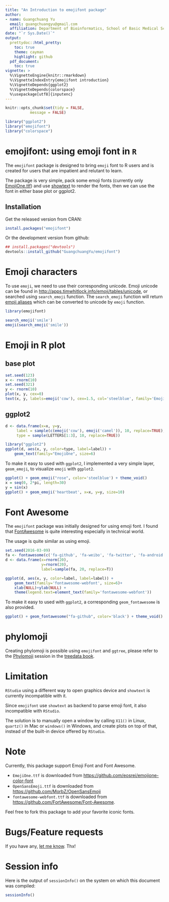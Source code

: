 ```yaml
---
title: "An Introduction to emojifont package"
author: 
- name: Guangchuang Yu
  email: guangchuangyu@gmail.com
  affiliation: Department of Bioinformatics, School of Basic Medical Sciences, Southern Medical University
date: "`r Sys.Date()`"
output:
  prettydoc::html_pretty:
    toc: true
    theme: cayman
    highlight: github
  pdf_document:
    toc: true
vignette: >
  %\VignetteEngine{knitr::rmarkdown}
  %\VignetteIndexEntry{emojifont introduction}
  %\VignetteDepends{ggplot2}
  %\VignetteDepends{colorspace}
  %\usepackage[utf8]{inputenc}
---
```


```r
knitr::opts_chunk$set(tidy = FALSE,
		   message = FALSE)
```


```r
library("ggplot2")
library("emojifont")
library("colorspace")
```

# emojifont: using emoji font in `R`


The `emojifont` package is designed to bring `emoji` font to R users and is created for users that are impatient and relutant to learn.

The package is very simple, pack some emoji fonts (currently only [EmojiOne.ttf](https://github.com/eosrei/emojione-color-font)) and use [showtext](https://github.com/yixuan/showtext) to render the fonts, then we can use the font in either base plot or ggplot2.

## Installation

Get the released version from CRAN:

```r
install.packages("emojifont")
```

Or the development version from github:

```r
## install.packages("devtools")
devtools::install_github("GuangchuangYu/emojifont")
```

# Emoji characters

To use `emoji`, we need to use their corresponding unicode. Emoji unicode can be found in [http://apps.timwhitlock.info/emoji/tables/unicode](http://apps.timwhitlock.info/emoji/tables/unicode), or searched using `search_emoji` function. The `search_emoji` function will return [emoji aliases](http://www.emoji-cheat-sheet.com/) which can be converted to unicode by `emoji` function.

```r
library(emojifont)

search_emoji('smile')
emoji(search_emoji('smile'))
```


# Emoji in R plot

<!--

To support using emoji in R plot, we need to load `emoji` font and then use `family` parameter to specify using the font.

## load Emoji font
#```{r}
## list available emoji fonts
list.emojifonts()

## load selected emoji font
load.emojifont('EmojiOne.ttf')
#```
-->


## base plot

```r
set.seed(123)
x <- rnorm(10)
set.seed(321)
y <- rnorm(10)
plot(x, y, cex=0)
text(x, y, labels=emoji('cow'), cex=1.5, col='steelblue', family='EmojiOne')
```


## ggplot2

```r
d <- data.frame(x=x, y=y,
     label = sample(c(emoji('cow'), emoji('camel')), 10, replace=TRUE),
     type = sample(LETTERS[1:3], 10, replace=TRUE))

library("ggplot2")
ggplot(d, aes(x, y, color=type, label=label)) +
    geom_text(family="EmojiOne", size=6)
```

To make it easy to used with `ggplot2`, I implemented a very simple
layer, `geom_emoji`, to visualize `emoji` with `ggplot2`.

```r
ggplot() + geom_emoji("rose", color='steelblue') + theme_void()
x = seq(0, 2*pi, length=30)
y = sin(x)
ggplot() + geom_emoji('heartbeat', x=x, y=y, size=10)
```


# Font Awesome

The `emojifont` package was initially designed for using emoji font. I found that [FontAwesome](http://fontawesome.io/cheatsheet/) is quite interesting especially in technical world.


The usage is quite similar as using emoji.

```r
set.seed(2016-03-09)
fa <- fontawesome(c('fa-github', 'fa-weibo', 'fa-twitter', 'fa-android', 'fa-coffee'))
d <- data.frame(x=rnorm(20),
                y=rnorm(20),
     	        label=sample(fa, 20, replace=T))

ggplot(d, aes(x, y, color=label, label=label)) +
    geom_text(family='fontawesome-webfont', size=6)+
    xlab(NULL)+ylab(NULL) +
    theme(legend.text=element_text(family='fontawesome-webfont'))
```

To make it easy to used with `ggplot2`, a corresponding
`geom_fontawesome` is also provided.

```r
ggplot() + geom_fontawesome("fa-github", color='black') + theme_void()
```


# phylomoji


Creating phylomoji is possible using `emojifont` and `ggtree`, please
refer to the [Phylomoji](https://yulab-smu.top/treedata-book/chapter8.html#phylomoji) session in the [treedata book](https://yulab-smu.top/treedata-book/).


# Limitation

`RStudio` using a different way to open graphics device and `showtext` is currently incompatible with it.

Since `emojifont` use `showtext` as backend to parse emoji font, it also incompatible with `RStudio`.

The solution is to manually open a window by calling `X11()` in Linux, `quartz()` in Mac or `windows()` in Windows, and create plots on top of that, instead of the built-in device offered by `RStudio`.


# Note

Currently, this package support Emoji Font and Font Awesome.

+ `EmojiOne.ttf` is downloaded from <https://github.com/eosrei/emojione-color-font>
+ `OpenSansEmoji.ttf` is downloaded from <https://github.com/MorbZ/OpenSansEmoji>
+ `fontawesome-webfont.ttf` is downloaded from <https://github.com/FortAwesome/Font-Awesome>.

Feel free to fork this package to add your favorite iconic fonts.

# Bugs/Feature requests

If you have any, [let me know](https://github.com/GuangchuangYu/emojifont/issues). Thx!

# Session info

Here is the output of `sessionInfo()` on the system on which this document was compiled:
```r
sessionInfo()
```


